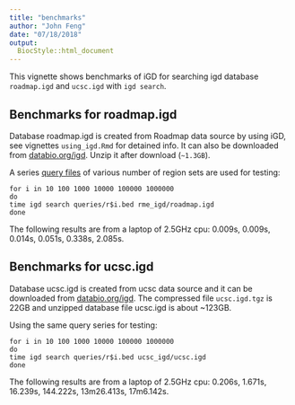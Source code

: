 ```yaml
---
title: "benchmarks"
author: "John Feng"
date: "07/18/2018"
output:
  BiocStyle::html_document
---
```


This vignette shows benchmarks of iGD for searching igd database `roadmap.igd` and `ucsc.igd` with `igd search`.

## Benchmarks for roadmap.igd

Database roadmap.igd  is created from Roadmap data source by using iGD, see vignettes `using_igd.Rmd` for detained info. It can also be downloaded from [databio.org/igd](http://big.databio.org/igd). Unzip it after download (`~1.3GB`).

A series [query files](http://big.databio.org/igd/queries) of various number of region sets are used for testing:

```
for i in 10 100 1000 10000 100000 1000000
do
time igd search queries/r$i.bed rme_igd/roadmap.igd 
done
```
The following results are from a laptop of 2.5GHz cpu:
0.009s, 0.009s, 0.014s, 0.051s, 0.338s, 2.085s. 


## Benchmarks for ucsc.igd

Database ucsc.igd is created from ucsc data source and it can be downloaded from [databio.org/igd](http://big.databio.org/igd). The compressed file `ucsc.igd.tgz` is 22GB and unzipped database file ucsc.igd is about ~123GB. 

Using the same query series for testing:

```
for i in 10 100 1000 10000 100000 1000000
do
time igd search queries/r$i.bed ucsc_igd/ucsc.igd
done
```
The following results are from a laptop of 2.5GHz cpu:
0.206s, 1.671s, 16.239s, 144.222s, 13m26.413s, 17m6.142s. 


